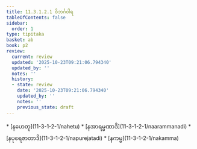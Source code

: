 ```yaml
---
title: 11.3.1.2.1 ဝိဘင်္ဂဝါရ
tableOfContents: false
sidebar:
  order: 1
type: tipitaka
basket: ab
book: p2
review:
  current: review
  updated: '2025-10-23T09:21:06.794340'
  updated_by: ''
  notes: ''
  history:
  - state: review
    date: '2025-10-23T09:21:06.794340'
    updated_by: ''
    notes: ''
    previous_state: draft
---
```



<ReviewStatus review={frontmatter.review} showDetails={true} />

<HypothesisAnnotation frontmatter={frontmatter} />

<DynamicBreadcrumb />



<TableOfContents book="p2" section="11.3.1.2.1">
* [နဟေတု](11-3-1-2-1/nahetu)
* [နအာရမ္မဏာဒိ](11-3-1-2-1/naarammanadi)
* [နပုရေဇာတာဒိ](11-3-1-2-1/napurejatadi)
* [နကမ္မ](11-3-1-2-1/nakamma)
</TableOfContents>